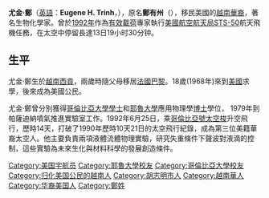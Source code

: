 {{expand|time=2011-05-21T11:21:34+00:00}}
{{BLP unsourced|time=2011-05-21T11:21:34+00:00}}
{{宇航员信息框
| 姓名          = 尤金·鄭<BR>Eugene H. Trinh
| 照片          = Gene Trinh (29028720973).jpg
| 标题          = 美國宇航局有效載荷專家
| 国籍          = [[美國|美國]]
| 出生日期    = {{birth date and age|1950|9|14}}
| 出生地点    = [[File:Flag_of_South_Vietnam.svg|22px]][[越南國|越南國]][[胡志明市|西貢]]
| 之前职业    = [[生物化學家|生物化學家]]
| 军阶          = 
| 选择          = 
| 太空时间    = 13日19小时30分钟
| 任务          = [[STS-50|STS-50]]
| 任务徽章    = [[Image:Sts-50-patch.png|30px]]
}}

'''尤金·鄭'''（[[英語|英語]]：'''Eugene H. Trinh'''，{{bd|1950年|9月14日|catIdx=Z鄭}}），原名'''鄭有州'''（{{vie|v=Trịnh Hữu Châu}}），移民美國的[[越南華裔|越南華裔]]，著名生物化學家。曾於[[1992年|1992年]]作為[[有效載荷|有效載荷]]專家執行[[美國航空航天局|美國航空航天局]][[STS-50|STS-50]]航天飛機任務，在太空中停留長達13日19小时30分钟。

== 生平 ==
尤金·鄭生於[[越南|越南]][[胡志明市|西貢]]，兩歲時隨父母移居[[法國|法國]][[巴黎|巴黎]]。18歲(1968年)來到[[美國|美國]]求學，後來成為美國公民。

尤金·鄭曾分別獲得[[哥倫比亞大學|哥倫比亞大學]][[學士|學士]]和[[耶魯大學|耶魯大學]]應用物理學[[博士|博士]]學位， 1979年到帕薩迪納噴氣推進實驗室工作。1992年6月25日，乘[[哥倫比亞號太空梭|哥倫比亞號太空梭]]升空飛行，歷時14天，打破了1990年歷時10天21日的太空飛行紀錄，成為第三位美籍華裔太空人。他主要負責兩項液體流體物理實驗，研究失重條件下聲波對液滴的控制，這些實驗為未來生化與材料科學的發展創造條件。

{{DEFAULTSORT: Trinh, Eugene}}
[[Category:美国宇航员|Category:美国宇航员]]
[[Category:耶魯大學校友|Category:耶魯大學校友]]
[[Category:哥倫比亞大學校友|Category:哥倫比亞大學校友]]
[[Category:归化美国公民的越南人|Category:归化美国公民的越南人]]
[[Category:胡志明市人|Category:胡志明市人]]
[[Category:越南華人|Category:越南華人]]
[[Category:华裔美国人|Category:华裔美国人]]
[[Category:鄭姓|Category:鄭姓]]